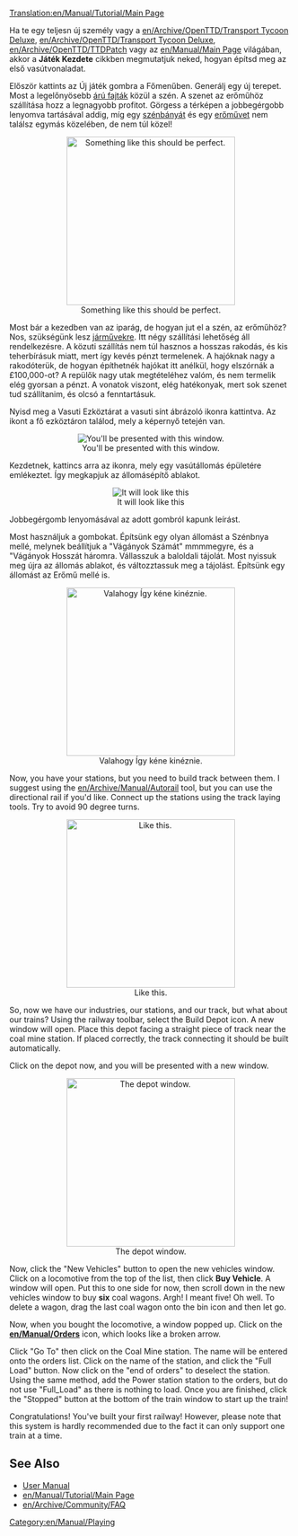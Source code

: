 [[Translation:en/Manual/Tutorial/Main Page]]
{{en/Oktatás}}

Ha te egy teljesn új személy vagy a [[en/Archive/OpenTTD/Transport Tycoon Deluxe]], [[en/Archive/OpenTTD/Transport Tycoon Deluxe]], [[en/Archive/OpenTTD/TTDPatch]] vagy az [[en/Manual/Main Page]] világában, akkor a '''Játék Kezdete''' cikkben megmutatjuk neked, hogyan építsd meg az első vasútvonaladat.

Először kattints az Új játék gombra a Főmenűben. Generálj egy új terepet. Most a legelőnyösebb [[en/Terhek|árú fajták]] közül a szén. A szenet az erőműhöz szállítása hozz a legnagyobb profitot. Görgess a térképen a jobbegérgobb lenyomva tartásával addig, míg egy [[en/Szénbánya|szénbányát]] és egy [[en/Erőmű|erőművet]] nem találsz egymás közelében, de nem túl közel!

<center>[[File:en/Manual/Tutorial/Tutorial1.png|thumb|300px|center|Something like this should be perfect.]]</center>

Most bár a kezedben van az iparág, de hogyan jut el a szén, az erőműhöz? Nos, szükségünk lesz [[en/Járművek|járművekre]]. Itt négy szállítási lehetőség áll rendelkezésre. A közuti szállítás nem túl hasznos a hosszas rakodás, és kis teherbírásuk miatt, mert így kevés pénzt termelenek. A hajóknak nagy a rakodóterük, de hogyan építhetnék hajókat itt anélkül, hogy elszórnák a £100,000-ot? A repülők nagy utak megtételéhez valóm, és nem termelik elég gyorsan a pénzt. A vonatok viszont, elég hatékonyak, mert sok szenet tud szállítanim, és olcsó a fenntartásuk.

Nyisd meg a Vasuti Ezköztárat a vasuti sínt ábrázoló ikonra kattintva. Az ikont a fő ezköztáron találod, mely a képernyő tetején van.
<center>[[File:en/Manual/Railroad Construction.png|center|You'll be presented with this window.]]</center>

Kezdetnek, kattincs arra az ikonra, mely egy vasútállomás épületére emlékeztet. Így megkapjuk az állomásépítő ablakot.
<center>[[File:en/Manual/Stationgui.png|center|frame|It will look like this]]</center>

Jobbegérgomb lenyomásával az adott gombról kapunk leírást.

Most használjuk a gombokat. Építsünk egy olyan állomást a Szénbnya mellé, melynek beállítjuk a "Vágányok Számát" mmmmegyre, és a "Vágányok Hosszát háromra. Vállasszuk a baloldali tájolát. Most nyissuk meg újra az állomás ablakot, és változztassuk meg a tájolást. Építsünk egy állomást az Erőmű mellé is.

<center>[[File:en/Manual/Tutorial/Tutorial2.png|thumb|300px|center|Valahogy Így kéne kinéznie.]]</center>


Now, you have your stations, but you need to build track between them. I suggest using the [[en/Archive/Manual/Autorail]] tool, but you can use the directional rail if you'd like. Connect up the stations using the track laying tools. Try to avoid 90 degree turns.

<center>[[File:en/Manual/Tutorial/Tutorial3.png|thumb|300px|center|Like this.]]</center>

So, now we have our industries, our stations, and our track, but what about our trains? Using the railway toolbar, select the Build Depot icon. A new window will open. Place this depot facing a straight piece of track near the coal mine station. If placed correctly, the track connecting it should be built automatically.

Click on the depot now, and you will be presented with a new window.

<center>[[File:en/Manual/Tutorial/Tutorial4.png|thumb|300px|center|The depot window.]]</center>

Now, click the "New Vehicles" button to open the new vehicles window. Click on a locomotive from the top of the list, then click '''Buy Vehicle'''. A window will open. Put this to one side for now, then scroll down in the new vehicles window to buy '''six''' coal wagons. Argh! I meant five! Oh well. To delete a wagon, drag the last coal wagon onto the bin icon and then let go. 

Now, when you bought the locomotive, a window popped up. Click on the '''[[en/Manual/Orders]]''' icon, which looks like a broken arrow.

Click "Go To" then click on the Coal Mine station. The name will be entered onto the orders list. Click on the name of the station, and click the "Full Load" button. Now click on the "end of orders" to deselect the station. Using the same method, add the Power station station to the orders, but do not use "Full_Load" as there is nothing to load. Once you are finished, click the "Stopped" button at the bottom of the train window to start up the train!

Congratulations! You've built your first railway! However, please note that this system is hardly recommended due to the fact it can only support one train at a time.

==See Also==
*[[en/Manual/Main Page|User Manual]]
*[[en/Manual/Tutorial/Main Page]]
*[[en/Archive/Community/FAQ]]

[[Category:en/Manual/Playing]]